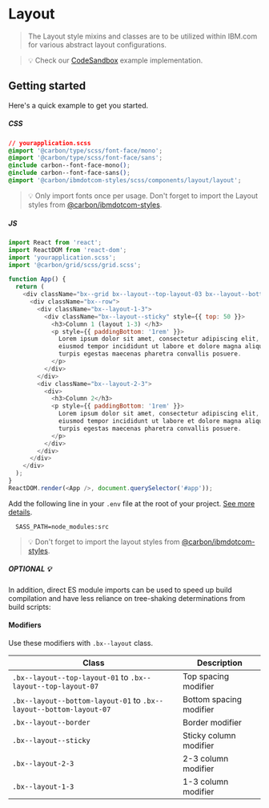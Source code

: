 
# Layout

> The Layout style mixins and classes are to be utilized within IBM.com for
> various abstract layout configurations.

> 💡 Check our
> [CodeSandbox](https://githubbox.com/carbon-design-system/carbon-for-ibm-dotcom/tree/main/packages/react/examples/codesandbox/components/Layout)
> example implementation.

## Getting started

Here's a quick example to get you started.

##### CSS

```css
// yourapplication.scss
@import '@carbon/type/scss/font-face/mono';
@import '@carbon/type/scss/font-face/sans';
@include carbon--font-face-mono();
@include carbon--font-face-sans();
@import '@carbon/ibmdotcom-styles/scss/components/layout/layout';
```

> 💡 Only import fonts once per usage. Don't forget to import the Layout styles
> from
> [@carbon/ibmdotcom-styles](https://github.com/carbon-design-system/carbon-for-ibm-dotcom/blob/main/packages/styles).

##### JS

```javascript
import React from 'react';
import ReactDOM from 'react-dom';
import 'yourapplication.scss';
import '@carbon/grid/scss/grid.scss';

function App() {
  return (
    <div className="bx--grid bx--layout--top-layout-03 bx--layout--bottom-layout-06">
      <div className="bx--row">
        <div className="bx--layout-1-3">
          <div className="bx--layout--sticky" style={{ top: 50 }}>
            <h3>Column 1 (layout 1-3) </h3>
            <p style={{ paddingBottom: '1rem' }}>
              Lorem ipsum dolor sit amet, consectetur adipiscing elit, sed do
              eiusmod tempor incididunt ut labore et dolore magna aliqua. Ac
              turpis egestas maecenas pharetra convallis posuere.
            </p>
          </div>
        </div>
        <div className="bx--layout-2-3">
          <div>
            <h3>Column 2</h3>
            <p style={{ paddingBottom: '1rem' }}>
              Lorem ipsum dolor sit amet, consectetur adipiscing elit, sed do
              eiusmod tempor incididunt ut labore et dolore magna aliqua. Ac
              turpis egestas maecenas pharetra convallis posuere.
            </p>
          </div>
        </div>
      </div>
    </div>
  );
}
ReactDOM.render(<App />, document.querySelector('#app'));
```

Add the following line in your `.env` file at the root of your project.
[See more details](https://github.com/carbon-design-system/carbon-for-ibm-dotcom/tree/main/packages/styles#usage).

```
  SASS_PATH=node_modules:src
```

> 💡 Don't forget to import the layout styles from
> [@carbon/ibmdotcom-styles](https://github.com/carbon-design-system/carbon-for-ibm-dotcom/blob/main/packages/styles).

##### OPTIONAL 💡

In addition, direct ES module imports can be used to speed up build compilation
and have less reliance on tree-shaking determinations from build scripts:

#### Modifiers

Use these modifiers with `.bx--layout` class.

| Class                                                              | Description             |
| ------------------------------------------------------------------ | ----------------------- |
| `.bx--layout--top-layout-01` to `.bx--layout--top-layout-07`       | Top spacing modifier    |
| `.bx--layout--bottom-layout-01` to `.bx--layout--bottom-layout-07` | Bottom spacing modifier |
| `.bx--layout--border`                                              | Border modifier         |
| `.bx--layout--sticky`                                              | Sticky column modifier  |
| `.bx--layout-2-3`                                                  | 2-3 column modifier     |
| `.bx--layout-1-3`                                                  | 1-3 column modifier     |

